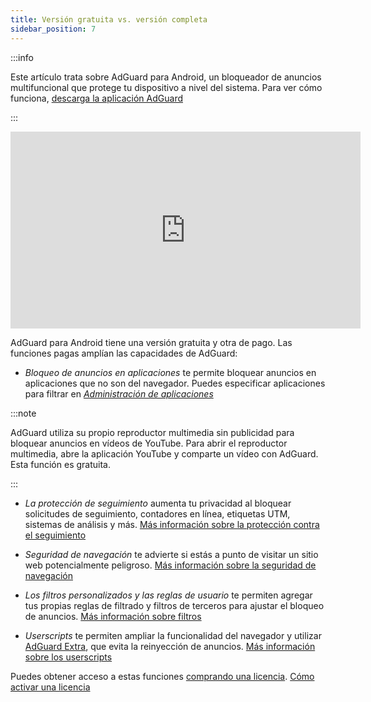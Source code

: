 ```yaml
---
title: Versión gratuita vs. versión completa
sidebar_position: 7
---
```


:::info

Este artículo trata sobre AdGuard para Android, un bloqueador de anuncios multifuncional que protege tu dispositivo a nivel del sistema. Para ver cómo funciona, [descarga la aplicación AdGuard](https://agrd.io/download-kb-adblock)

:::

<iframe width="560" height="315" src="https://www.youtube-nocookie.com/embed/xNOeHpZgjFo" title="YouTube video player" frameborder="0" allow="accelerometer; autoplay; clipboard-write; encrypted-media; gyroscope; picture-in-picture" allowfullscreen></iframe>

AdGuard para Android tiene una versión gratuita y otra de pago. Las funciones pagas amplían las capacidades de AdGuard:

- _Bloqueo de anuncios en aplicaciones_ te permite bloquear anuncios en aplicaciones que no son del navegador. Puedes especificar aplicaciones para filtrar en [_Administración de aplicaciones_](/adguard-for-android/features/app-management)

:::note

AdGuard utiliza su propio reproductor multimedia sin publicidad para bloquear anuncios en vídeos de YouTube. Para abrir el reproductor multimedia, abre la aplicación YouTube y comparte un vídeo con AdGuard. Esta función es gratuita.

:::

- _La protección de seguimiento_ aumenta tu privacidad al bloquear solicitudes de seguimiento, contadores en línea, etiquetas UTM, sistemas de análisis y más. [Más información sobre la protección contra el seguimiento](/adguard-for-android/features/protection/tracking-protection)

- _Seguridad de navegación_ te advierte si estás a punto de visitar un sitio web potencialmente peligroso. [Más información sobre la seguridad de navegación](/adguard-for-android/features/protection/browsing-security)

- _Los filtros personalizados y las reglas de usuario_ te permiten agregar tus propias reglas de filtrado y filtros de terceros para ajustar el bloqueo de anuncios. [Más información sobre filtros](/adguard-for-android/features/settings#filters)

- _Userscripts_ te permiten ampliar la funcionalidad del navegador y utilizar [AdGuard Extra](/adguard-for-android/features/settings#adguard-extra), que evita la reinyección de anuncios. [Más información sobre los userscripts](/adguard-for-android/features/settings#userscripts)

Puedes obtener acceso a estas funciones [comprando una licencia](https://adguard.com/license.html). [Cómo activar una licencia](/general/license/activation/#activating-adguard-for-android)
